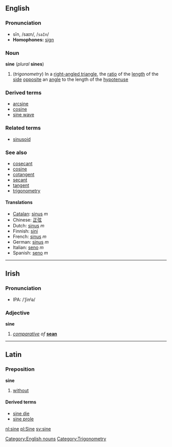 ==English==
===Pronunciation===
*sīn, /saɪn/, /<tt>saIn</tt>/
*'''Homophones:''' [[sign]]

===Noun===
'''sine''' (''plural'' '''sines''')

#(''trigonometry'') In a [[right-angled triangle]], the [[ratio]] of the [[length]] of the [[side]] [[opposite]] an [[angle]] to the length of the [[hypotenuse]]
<!--These definitions are exactly equivalent to the definition above, and so are redundant:
#{{mathematics}} The [[y-coordinate|''y''-coordinate]] of the [[point]] on the [[unit]] [[circle]] at the given [[anticlockwise]] angle from the ''x'' [[axis]].
#{{mathematics}} The [[sum]] of the [[real]] or [[complex]] [[power series]]
::<math>\sum_1^\infty{{(-1)^{n-1}}\over{(2n-1)!}}x^{2n-1}</math>
-->

===Derived terms===
*[[arcsine]]
*[[cosine]]
*[[sine wave]]

===Related terms===
*[[sinusoid]]

===See also===
*[[cosecant]]
*[[cosine]]
*[[cotangent]]
*[[secant]]
*[[tangent]]
*[[trigonometry]]

====Translations====
*[[Catalan]]: [[sinus]] ''m''
*Chinese: [[正弦]]
*Dutch: [[sinus#Dutch|sinus]] ''m''
*Finnish: [[sini]]
*French: [[sinus#French|sinus]] ''m''
*German: [[Sinus#German|sinus]] ''m''
*Italian: [[seno#Italian|seno]] ''m''
*Spanish: [[seno#Spanish|seno]] ''m''

[[Category:English nouns]]
[[Category:Trigonometry]]

----
==Irish==
===Pronunciation===
*IPA: /ˈʃin&#690;ə/

===Adjective===
'''sine'''

#''[[comparative]] of'' '''[[sean#Irish|sean]]'''

----
==Latin==
===Preposition===
'''sine'''

#[[without]]

====Derived terms====
*[[sine die]]
*[[sine prole]]

[[nl:sine]]
[[pl:Sine]]
[[sv:sine]]